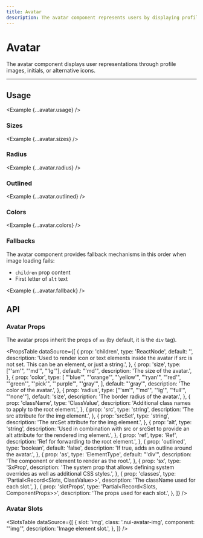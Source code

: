 ```yaml
---
title: Avatar
description: The avatar component represents users by displaying profile photos, initials, or fallback icons.
---
```



# Avatar

The avatar component displays user representations through profile images, initials, or alternative icons.

<ComponentLinks component='avatar' />

---

## Usage

<Example {...avatar.usage} />

### Sizes

<Example {...avatar.sizes} />

### Radius

<Example {...avatar.radius} />

### Outlined

<Example {...avatar.outlined} />

### Colors

<Example {...avatar.colors} />

### Fallbacks

The avatar component provides fallback mechanisms in this order when image loading fails:

- `children` prop content
- First letter of `alt` text

<Example {...avatar.fallback} />

## API

### Avatar Props

The avatar props inherit the props of `as` (by default, it is the `div` tag).

<PropsTable
  dataSource={[
    {
      prop: 'children',
      type: 'ReactNode',
      default: '',
      description:
        'Used to render icon or text elements inside the avatar if src is not set. This can be an element, or just a string.',
    },
    {
      prop: 'size',
      type: ["'sm'", "'md'", "'lg'"],
      default: "'md'",
      description: 'The size of the avatar.',
    },
    {
      prop: 'color',
      type: [
        "'blue'",
        "'orange'",
        "'yellow'",
        "'ryan'",
        "'red'",
        "'green'",
        "'pick'",
        "'purple'",
        "'gray'",
      ],
      default: "'gray'",
      description: 'The color of the avatar.',
    },
    {
      prop: 'radius',
      type: ["'sm'", "'md'", "'lg'", "'full'", "'none'"],
      default: 'size',
      description: 'The border radius of the avatar.',
    },
    {
      prop: 'className',
      type: 'ClassValue',
      description: 'Additional class names to apply to the root element.',
    },
    {
      prop: 'src',
      type: 'string',
      description: 'The src attribute for the img element.',
    },
    {
      prop: 'srcSet',
      type: 'string',
      description: 'The srcSet attribute for the img element.',
    },
    {
      prop: 'alt',
      type: 'string',
      description:
        'Used in combination with src or srcSet to provide an alt attribute for the rendered img element.',
    },
    {
      prop: 'ref',
      type: 'Ref',
      description: 'Ref for forwarding to the root element.',
    },
    {
      prop: 'outlined',
      type: 'boolean',
      default: 'false',
      description: 'If true, adds an outline around the avatar.',
    },
    {
      prop: 'as',
      type: 'ElementType',
      default: "'div'",
      description: 'The component or element to render as the root.',
    },
    {
      prop: 'sx',
      type: 'SxProp<AvatarOwnerState>',
      description:
        'The system prop that allows defining system overrides as well as additional CSS styles.',
    },
    {
      prop: 'classes',
      type: 'Partial<Record<Slots, ClassValue>>',
      description: 'The className used for each slot.',
    },
    {
      prop: 'slotProps',
      type: 'Partial<Record<Slots, ComponentProps>>',
      description: 'The props used for each slot.',
    },
  ]}
/>

### Avatar Slots

<SlotsTable
  dataSource={[
    {
      slot: 'img',
      class: '.nui-avatar-img',
      component: "'img'",
      description: 'Image element slot.',
    },
  ]}
/>
